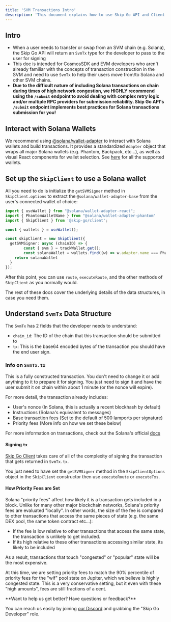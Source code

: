 ```yaml
---
title: 'SVM Transactions Intro'
description: 'This document explains how to use Skip Go API and Client TypeScript Package to construct SVM transactions.'
---
```


## Intro

- When a user needs to transfer or swap from an SVM chain (e.g. Solana), the Skip Go API will return an `SvmTx` type for the developer to pass to the user for signing
- This doc is intended for CosmosSDK and EVM developers who aren't already familiar with the concepts of transaction construction in the SVM and need to use `SvmTx` to help their users move from/to Solana and other SVM chains.
- **Due to the difficult nature of including Solana transactions on chain during times of high network congestion, we HIGHLY recommend using the `/submit` endpoint to avoid dealing with complex retry logic and/or multiple RPC providers for submission reliability. Skip Go API's `/submit` endpoint implements best practices for Solana transactions submission for you!**

## Interact with Solana Wallets

We recommend using [@solana/wallet-adapter](https://github.com/anza-xyz/wallet-adapter#readme) to interact with Solana wallets and build transactions. It provides a standardized `Adapter` object that wraps all major Solana wallets (e.g. Phantom, Backpack, etc...), as well as visual React components for wallet selection. See [here](https://github.com/anza-xyz/wallet-adapter/blob/master/PACKAGES.md) for all the supported wallets.

## Set up the `SkipClient` to use a Solana wallet

All you need to do is initialize the `getSVMSigner` method in `SkipClient.options` to extract the `@solana/wallet-adapter-base` from the user's connected wallet of choice:

```TypeScript TypeScript
import { useWallet } from "@solana/wallet-adapter-react";
import { PhantomWalletName } from "@solana/wallet-adapter-phantom"
import { SkipClient } from '@skip-go/client';

const { wallets } = useWallet();

const skipClient = new SkipClient({
  getSVMSigner: async (chainID) => {
		const { svm } = trackWallet.get();
		const solanaWallet = wallets.find((w) => w.adapter.name === PhantomWalletName);
    return solanaWallet
  }
});
```

After this point, you can use `route`, `executeRoute`, and the other methods of `SkipClient` as you normally would.

The rest of these docs cover the underlying details of the data structures, in case you need them.

## Understand `SvmTx` Data Structure

The `SvmTx` has 2 fields that the developer needs to understand:

- `chain_id`: The ID of the chain that this transaction should be submitted to
- `tx`: This is the base64 encoded bytes of the transaction you should have the end user sign.

### Info on `SvmTx.tx`

This is a fully constructed transaction. You don't need to change it or add anything to it to prepare it for signing. You just need to sign it and have the user submit it on chain within about 1 minute (or the nonce will expire).

For more detail, the transaction already includes:

- User's nonce (In Solana, this is actually a recent blockhash by default)
- Instructions (Solana's equivalent to messages)
- Base transaction fees (Set to the default of 500 lamports per signature)
- Priority fees (More info on how we set these below)

For more information on transactions, check out the Solana's official [docs](https://solana.com/docs/core/transactions)

#### Signing `tx`

[Skip Go Client](https://www.npmjs.com/package/@skip-go/client) takes care of all of the complexity of signing the transaction that gets returned in `SvmTx.tx`.

You just need to have set the `getSVMSigner` method in the `SkipClientOptions` object in the `SkipClient` constructor then use `executeRoute` or `executeTxs`.

#### How Priority Fees are Set

Solana "priority fees" affect how likely it is a transaction gets included in a block. Unlike for many other major blockchain networks, Solana's priority fees are evaluated "locally". In other words, the size of the fee is compared to other transactions that access the same pieces of state (e.g. the same DEX pool, the same token contract etc...):

- If the fee is low relative to other transactions that access the same state, the transaction is unlikely to get included.
- If its high relative to these other transactions accessing similar state, its likely to be included

As a result, transactions that touch "congested" or "popular" state will be the most expensive.

At this time, we are setting priority fees to match the 90% percentile of priority fees for the "wif" pool state on Jupiter, which we believe is highly congested state. This is a very conservative setting, but it even with these "high amounts", fees are still fractions of a cent.

 <Check>
 **Want to help us get better? Have questions or feedback?**

You can reach us easily by joining [our Discord](https://skip.build/discord) and grabbing the "Skip Go Developer" role.

 </Check>
